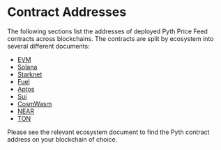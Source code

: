 # Contract Addresses

The following sections list the addresses of deployed Pyth Price Feed contracts across blockchains.
The contracts are split by ecosystem into several different documents:

- [EVM](contract-addresses/evm)
- [Solana](contract-addresses/solana)
- [Starknet](contract-addresses/starknet)
- [Fuel](contract-addresses/fuel)
- [Aptos](contract-addresses/aptos)
- [Sui](contract-addresses/sui)
- [CosmWasm](contract-addresses/cosmwasm)
- [NEAR](contract-addresses/near)
- [TON](contract-addresses/ton)

Please see the relevant ecosystem document to find the Pyth contract address on your blockchain of choice.
